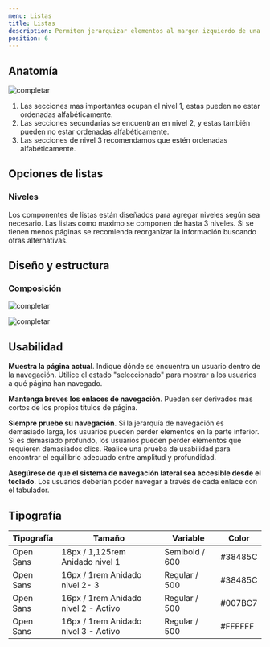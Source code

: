 ```yaml
---
menu: Listas
title: Listas
description: Permiten jerarquizar elementos al margen izquierdo de una página, o mostrar la subnavegación dentro de una sección de un sitio web.
position: 6
---
```


## Anatomía

![completar](/componentes/listas/anatomia-1.svg)

1. Las secciones mas importantes ocupan el nivel 1, estas pueden no estar ordenadas alfabéticamente.
2. Las secciones secundarias se encuentran en nivel 2, y estas también pueden no estar ordenadas alfabéticamente.
3. Las secciones de nivel 3 recomendamos que estén ordenadas alfabéticamente.

## Opciones de listas

### Niveles

Los componentes de listas están diseñados para agregar niveles según sea necesario. Las listas como maximo se componen de hasta 3 niveles. Si se tienen menos páginas se recomienda reorganizar la información buscando otras alternativas.


<Example>
  <Row>
    <Col items={2}>
      <NavExample />
    </Col>
  </Row>
</Example>

## Diseño y estructura

### Composición

![completar](/componentes/listas/composicion-1.svg)

![completar](/componentes/listas/composicion-2.svg)

## Usabilidad

**Muestra la página actual**. Indique dónde se encuentra un usuario dentro de la navegación. Utilice el estado "seleccionado" para mostrar a los usuarios a qué página han navegado.

**Mantenga breves los enlaces de navegación**. Pueden ser derivados más cortos de los propios títulos de página.

**Siempre pruebe su navegación**. Si la jerarquía de navegación es demasiado larga, los usuarios pueden perder elementos en la parte inferior. Si es demasiado profundo, los usuarios pueden perder elementos que requieren demasiados clics. Realice una prueba de usabilidad para encontrar el equilibrio adecuado entre amplitud y profundidad.

**Asegúrese de que el sistema de navegación lateral sea accesible desde el teclado**. Los usuarios deberían poder navegar a través de cada enlace con el tabulador.

## Tipografía

| Tipografía | Tamaño                               | Variable       | Color   |
| ---------- | ------------------------------------ | -------------- | ------- |
| Open Sans  | 18px / 1,125rem Anidado nivel 1      | Semibold / 600 | #38485C |
| Open Sans  | 16px / 1rem Anidado nivel 2- 3       | Regular / 500  | #38485C |
| Open Sans  | 16px / 1rem Anidado nivel 2 - Activo | Regular / 500  | #007BC7 |
| Open Sans  | 16px / 1rem Anidado nivel 3 - Activo | Regular / 500  | #FFFFFF |
